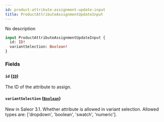 ```yaml
---
id: product-attribute-assignment-update-input
title: ProductAttributeAssignmentUpdateInput
---
```



No description

```graphql
input ProductAttributeAssignmentUpdateInput {
  id: ID!
  variantSelection: Boolean!
}
```


### Fields

#### `id` ([`ID`](../../../developer/api-reference/scalars/id))

The ID of the attribute to assign.


#### `variantSelection` ([`Boolean`](../../../developer/api-reference/scalars/boolean))

New in Saleor 3.1. Whether attribute is allowed in variant selection. Allowed types are: ['dropdown', 'boolean', 'swatch', 'numeric'].




